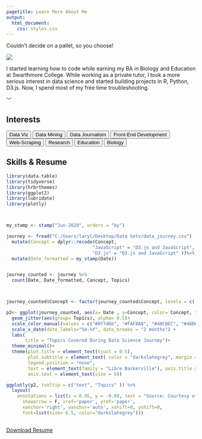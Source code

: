 ```yaml
---
pagetitle: Learn More About Me
output:
  html_document:
    css: styles.css
---
```

<link rel="stylesheet" href="https://use.fontawesome.com/releases/v5.0.7/css/all.css">
<link id="theme-style" rel= "stylesheet" href="light.css">

<div class= "containers theme-bar">
<p class= "theme-text"> Couldn’t decide on a pallet, so you choose!</p>
<div class= "theme-holder">
<div data-mode="light" class = "theme light"></div>
<div data-mode="salmon" class = "theme salmon"></div>
<div data-mode="sea" class = "theme sea"></div>
<div data-mode="dark" class = "theme dark"></div>
</div>

</div>
<div class= "containers main2">

<div class= "section2">
<div id= "col1">
<img  id= "img5" src="imgs/professional_pic.png">
</div>

<div id= "col2">
<p>I started learning how to code while earning my BA in Biology and Education at Swarthmore College. While working as a private tutor, I took a more serious interest in data science and started building projects in R, Python, D3.js. Now, I spend most of my free time troubleshooting. </p>
<div class= "footer-icons">
  <a href="https://github.com/larylc"><i class="fab fa-github social2"></i></a>
  <a href="https://www.linkedin.com/in/cedriclary/"><i class="fab fa-linkedin social2"></i></a>
  <a href="https://larylc.github.io/Independent-Projects-/index.html"><i class="fas fa-link social2"></i></a>
</div>
  <p class ="arrow arrow2">﹀</p>
</div>

</div>
</div>


<div class= "containers main3">
<div class= "section3">

<div id="col3">

<h2>Interests</h2>
<div class = "tags"> 
  <button class= "tag-button">Data Viz</button>
  <button class= "tag-button">Data Mining</button>
  <button class= "tag-button">Data Journalism</button>
  <button class= "tag-button">Front-End Development</button>
  <button class= "tag-button">Web-Scraping</button>
  <button class= "tag-button">Research</button>
  <button class= "tag-button">Education</button>
  <button class= "tag-button">Biology</button>
</div>  

</div>



<div id="col4" >
<h2>Skills & Resume</h2>
  
```r
library(data.table)
library(tidyverse)
library(hrbrthemes)
library(ggplot2)
library(lubridate)
library(plotly)



my_stamp <- stamp("Jun-2020", orders = "by")

journey <- fread("C:/Users/laryl/Desktop/Data Sets/data_journey.csv")   %>%
  mutate(Concept = dplyr::recode(Concept, 
                                "JavaScript" = "D3.js and JavaScript",
                                "D3.js" = "D3.js and JavaScript" ))%>%
  mutate(Date_formatted = my_stamp(Date))


journey_counted <- journey %>%
  count(Date, Date_formatted, Concept, Topics)



journey_counted$Concept <- factor(journey_counted$Concept, levels = c( "Tableau", "D3.js and JavaScript",  "HTML and CSS","Google Sheets/Excel" , "SQL", "Python", "R"))

p2<- ggplot(journey_counted, aes(x= Date , y=Concept, color= Concept, text = Date_formatted )) + 
  geom_jitter(aes(group= Topics), alpha= 0.5)+
  scale_color_manual(values = c("#0f7d6b", "#FAF8A8", "#40CBEC", "#46D69F","#B9ACEA",  "#FFCD2D","#B9D4ED"  ))+
  scale_x_date(date_labels="%b-%Y", date_breaks = "2 months") +
  labs(
       title = "Topics Covered During Data Science Journey")+
  theme_minimal()+
  theme(plot.title = element_text(hjust = 0.5),
        plot.subtitle = element_text( color = "darkslategrey", margin = margin(b =10), hjust = 0.5), 
        legend.position = "none",
        text = element_text(family = "Libre Baskerville"), axis.title.y = element_blank(), axis.title.x = element_blank(),
        axis.text = element_text(size = 6))

ggplotly(p2, tooltip = c("text", "Topics" )) %>%
  layout(
    annotations = list(x = 0.95, y = -0.08, text = "Source: Courtesy of My Browsing History", 
      showarrow = F, xref='paper', yref='paper', 
      xanchor='right', yanchor='auto', xshift=0, yshift=0,
      font=list(size= 6.5, color="darkslategrey")))
  

```
  
 
 <a class="download-link" href="imgs/resume.pdf"><i class="fas fa-download"></i>Download Resume</a>

</div>

</div>

</div>


<script src="./script2.js"></script>
